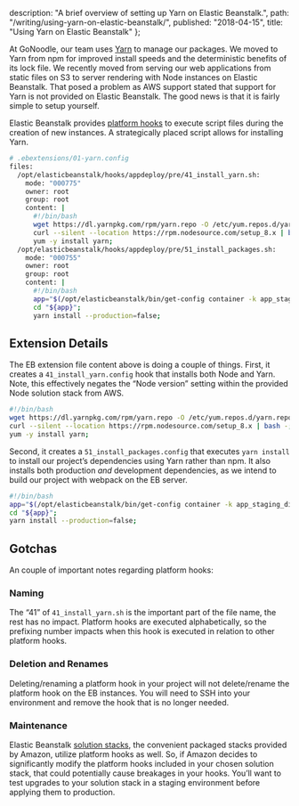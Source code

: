 
  description: "A brief overview of setting up Yarn on Elastic Beanstalk.",
  path: "/writing/using-yarn-on-elastic-beanstalk/",
  published: "2018-04-15",
  title: "Using Yarn on Elastic Beanstalk"
};

<Layout>
<Post {...meta}>

At GoNoodle, our team uses [Yarn](https://yarnpkg.com/) to manage our packages. We moved to Yarn from npm for improved install speeds and the deterministic benefits of its lock file.
We recently moved from serving our web applications from static files on S3 to server rendering with Node instances on Elastic Beanstalk. That posed a problem as AWS support stated that support for Yarn is not provided on Elastic Beanstalk. The good news is that it is fairly simple to setup yourself.

Elastic Beanstalk provides [platform hooks](https://docs.aws.amazon.com/elasticbeanstalk/latest/dg/custom-platform-hooks.html) to execute script files during the creation of new instances. A strategically placed script allows for installing Yarn.

```bash
# .ebextensions/01-yarn.config
files:
  /opt/elasticbeanstalk/hooks/appdeploy/pre/41_install_yarn.sh:
    mode: "000775"
    owner: root
    group: root
    content: |
      #!/bin/bash
      wget https://dl.yarnpkg.com/rpm/yarn.repo -O /etc/yum.repos.d/yarn.repo;
      curl --silent --location https://rpm.nodesource.com/setup_8.x | bash -;
      yum -y install yarn;
  /opt/elasticbeanstalk/hooks/appdeploy/pre/51_install_packages.sh:
    mode: "000755"
    owner: root
    group: root
    content: |
      #!/bin/bash
      app="$(/opt/elasticbeanstalk/bin/get-config container -k app_staging_dir)";
      cd "${app}";
      yarn install --production=false;
```

## Extension Details

The EB extension file content above is doing a couple of things. First, it creates a `41_install_yarn.config` hook that installs both Node and Yarn. Note, this effectively negates the “Node version” setting within the provided Node solution stack from AWS.

```bash
#!/bin/bash
wget https://dl.yarnpkg.com/rpm/yarn.repo -O /etc/yum.repos.d/yarn.repo;
curl --silent --location https://rpm.nodesource.com/setup_8.x | bash -;
yum -y install yarn;
```

Second, it creates a `51_install_packages.config` that executes `yarn install` to install our project’s dependencies using Yarn rather than npm. It also installs both production _and_ development dependencies, as we intend to build our project with webpack on the EB server.

```bash
#!/bin/bash
app="$(/opt/elasticbeanstalk/bin/get-config container -k app_staging_dir)";
cd "${app}";
yarn install --production=false;
```

## Gotchas

An couple of important notes regarding platform hooks:

### Naming

The “41” of `41_install_yarn.sh` is the important part of the file name, the rest has no impact. Platform hooks are executed alphabetically, so the prefixing number impacts when this hook is executed in relation to other platform hooks.

### Deletion and Renames

Deleting/renaming a platform hook in your project will not delete/rename the platform hook on the EB instances. You will need to SSH into your environment and remove the hook that is no longer needed.

### Maintenance

Elastic Beanstalk [solution stacks](https://docs.aws.amazon.com/elasticbeanstalk/latest/dg/concepts.platforms.html), the convenient packaged stacks provided by Amazon, utilize platform hooks as well. So, if Amazon decides to significantly modify the platform hooks included in your chosen solution stack, that could potentially cause breakages in your hooks. You’ll want to test upgrades to your solution stack in a staging environment before applying them to production.

</Post>
</Layout>
